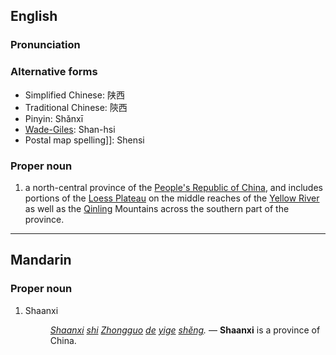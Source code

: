 {{also|Shanxi}}
==English==
{{wikipedia}}

===Pronunciation===
{{Audio|zh-Shaanxi.ogg|Shaanxi}}

===Alternative forms===
* Simplified Chinese: 陕西
* Traditional Chinese: 陝西
* Pinyin: Shǎnxī
* [[Wade-Giles]]: Shan-hsi
* Postal map spelling]]: Shensi

===Proper noun===
{{en-proper-noun}}

# a north-central province of the [[People's Republic of China]], and includes portions of the [[Loess Plateau]] on the middle reaches of the [[Yellow River]] as well as the [[Qinling]] Mountains across the southern part of the province.

----

==Mandarin==

===Proper noun===
{{cmn-proper|p|pin=Shǎnxī|pint=sha3xi1}}

# Shaanxi
#: ''[[Shaanxi]] [[shi]] [[Zhongguo]] [[de]] [[yige]] [[sheng|shěng]].'' &mdash; '''Shaanxi''' is a province of China.